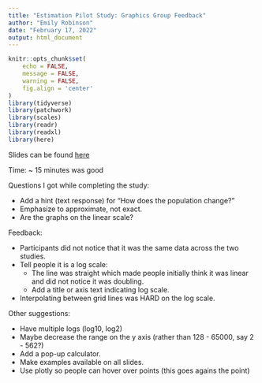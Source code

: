 ```yaml
---
title: "Estimation Pilot Study: Graphics Group Feedback"
author: "Emily Robinson"
date: "February 17, 2022"
output: html_document
---
```


```r
knitr::opts_chunk$set(
	echo = FALSE,
	message = FALSE,
	warning = FALSE,
	fig.align = 'center'
)
library(tidyverse)
library(patchwork)
library(scales)
library(readr)
library(readxl)
library(here)
```

Slides can be found [here](https://earobinson95.github.io/presentations/ISU-Graphics-Group/2022-02-16-intergalactic-population-estimation/index.html#1)

Time: ~ 15 minutes was good

Questions I got while completing the study:

+ Add a hint (text response) for "How does the population change?"
+ Emphasize to approximate, not exact.
+ Are the graphs on the linear scale?

Feedback:

+ Participants did not notice that it was the same data across the two studies.
+ Tell people it is a log scale:
  + The line was straight which made people initially think it was linear and did not notice it was doubling.
  + Add a title or axis text indicating log scale.
+ Interpolating between grid lines was HARD on the log scale.
  
Other suggestions:

+ Have multiple logs (log10, log2)
+ Maybe decrease the range on the y axis (rather than 128 - 65000, say 2 - 562?)
+ Add a pop-up calculator.
+ Make examples available on all slides.
+ Use plotly so people can hover over points (this goes agains the point)
  
  
  
